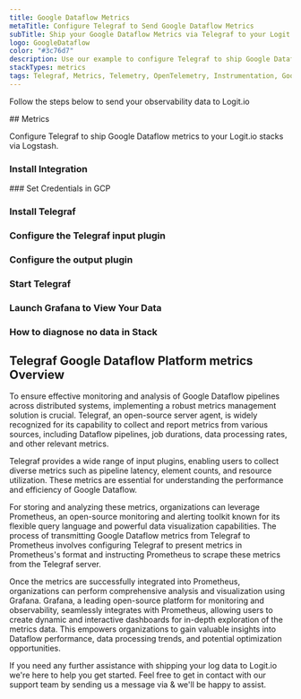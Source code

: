 ```yaml
---
title: Google Dataflow Metrics
metaTitle: Configure Telegraf to Send Google Dataflow Metrics
subTitle: Ship your Google Dataflow Metrics via Telegraf to your Logit.io Stack
logo: GoogleDataflow
color: "#3c76d7"
description: Use our example to configure Telegraf to ship Google Dataflow metrics to Logit.io. Configure Telegraf to send Google Dataflow metrics to Logstash or Elastic.
stackTypes: metrics
tags: Telegraf, Metrics, Telemetry, OpenTelemetry, Instrumentation, Google Dataflow, Data Processing, Stream Processing
---
```


Follow the steps below to send your observability data to Logit.io

<Steps>
  ## Metrics

  Configure Telegraf to ship Google Dataflow metrics to your Logit.io stacks via Logstash.
  
  ### Install Integration
  <InstallIntegration/>
  ### Set Credentials in GCP

  <SetGCPCredentials intro="Google Dataflow is a comprehensive suite of services within Google Cloud that provides a fully managed and serverless approach to building and executing data pipelines. It allows organizations to process and analyze large volumes of data in real-time or batch mode, offering scalability, fault tolerance, and ease of use."/>
  
  ### Install Telegraf

  <InstallTelegraf />

  ### Configure the Telegraf input plugin

  <TelegrafStackDriverInput metric_type="dataflow.googleapis.com"/>

  ### Configure the output plugin

  <TelegrafOutputPlugin />

  ### Start Telegraf

  <StartTelegraf />

  ### Launch Grafana to View Your Data

  <LaunchVisualizer type="metrics" />

  ### How to diagnose no data in Stack

  <DiagnoseNoData />
</Steps>

## Telegraf Google Dataflow Platform metrics Overview

To ensure effective monitoring and analysis of Google Dataflow pipelines across distributed systems, 
implementing a robust metrics management solution is crucial. Telegraf, an open-source server agent, 
is widely recognized for its capability to collect and report metrics from various sources, 
including Dataflow pipelines, job durations, data processing rates, and other relevant metrics.

Telegraf provides a wide range of input plugins, enabling users to collect diverse metrics such 
as pipeline latency, element counts, and resource utilization. These metrics are essential for 
understanding the performance and efficiency of Google Dataflow.

For storing and analyzing these metrics, organizations can leverage Prometheus, an open-source 
monitoring and alerting toolkit known for its flexible query language and powerful data 
visualization capabilities. The process of transmitting Google Dataflow metrics from Telegraf 
to Prometheus involves configuring Telegraf to present metrics in Prometheus's format and 
instructing Prometheus to scrape these metrics from the Telegraf server.

Once the metrics are successfully integrated into Prometheus, organizations can perform comprehensive 
analysis and visualization using Grafana. Grafana, a leading open-source platform for monitoring 
and observability, seamlessly integrates with Prometheus, allowing users to create dynamic and 
interactive dashboards for in-depth exploration of the metrics data. This empowers organizations 
to gain valuable insights into Dataflow performance, data processing trends, and potential optimization opportunities.

If you need any further assistance with shipping your log data to Logit.io we're here to help you 
get started. Feel free to get in contact with our support team by sending us a message via <IntercomButton text="live chat" /> & we'll be happy to assist.